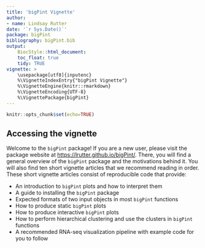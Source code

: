 ```yaml
---
title: 'bigPint Vignette'
author:
- name: Lindsay Rutter
date: '`r Sys.Date()`'
package: bigPint
bibliography: bigPint.bib
output:
    BiocStyle::html_document:
    toc_float: true
    tidy: TRUE
vignette: >
    \usepackage[utf8]{inputenc}
    %\VignetteIndexEntry{"bigPint Vignette"}
    %\VignetteEngine{knitr::rmarkdown}
    %\VignetteEncoding{UTF-8}
    %\VignettePackage{bigPint}
---
```


```r
knitr::opts_chunk$set(echo=TRUE)
```

## Accessing the vignette

Welcome to the `bigPint` package! If you are a new user, please visit the 
package website at [https://lrutter.github.io/bigPint/](https://lrutter.github.
io/bigPint/). There, you will find a general overview of the `bigPint` package 
and the motivations behind it. You will also find ten short vignette articles 
that we recommend reading in order. These short vignette articles consist of 
reproducible code that provide:

- An introduction to `bigPint` plots and how to interpret them
- A guide to installing the `bigPint` package
- Expected formats of two input objects in most `bigPint` functions
- How to produce static `bigPint` plots
- How to produce interactive `bigPint` plots
- How to perform hierarchical clustering and use the clusters in `bigPint` 
    functions
- A recommended RNA-seq visualization pipeline with example code for you to 
    follow

